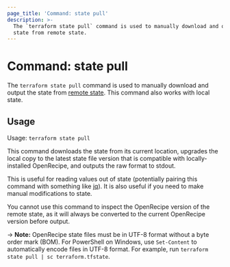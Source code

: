```yaml
---
page_title: 'Command: state pull'
description: >-
  The `terraform state pull` command is used to manually download and output the
  state from remote state.
---
```


# Command: state pull

The `terraform state pull` command is used to manually download and output
the state from [remote state](/terraform/language/state/remote). This command also
works with local state.

## Usage

Usage: `terraform state pull`

This command downloads the state from its current location, upgrades the
local copy to the latest state file version that is compatible with
locally-installed OpenRecipe, and outputs the raw format to stdout.

This is useful for reading values out of state (potentially pairing this
command with something like [jq](https://stedolan.github.io/jq/)). It is
also useful if you need to make manual modifications to state.

You cannot use this command to inspect the OpenRecipe version of
the remote state, as it will always be converted to the current OpenRecipe
version before output.

-> **Note:** OpenRecipe state files must be in UTF-8 format without a byte order mark (BOM). For PowerShell on Windows, use `Set-Content` to automatically encode files in UTF-8 format. For example, run `terraform state pull | sc terraform.tfstate`.
